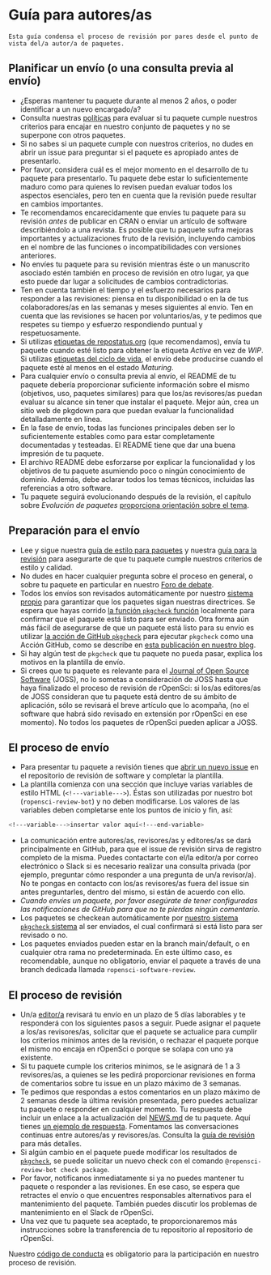 # Guía para autores/as {#authors-guide}

```block
Esta guía condensa el proceso de revisión por pares desde el punto de vista del/a autor/a de paquetes. 
```

## Planificar un envío (o una consulta previa al envío)

-   ¿Esperas mantener tu paquete durante al menos 2 años, o poder identificar a un nuevo encargado/a?
-   Consulta nuestras [políticas](#policies) para evaluar si tu paquete cumple nuestros criterios para encajar en nuestro conjunto de paquetes y no se superpone con otros paquetes.
-   Si no sabes si un paquete cumple con nuestros criterios, no dudes en abrir un issue para preguntar si el paquete es apropiado antes de presentarlo.
-   Por favor, considera cuál es el mejor momento en el desarrollo de tu paquete para presentarlo. Tu paquete debe estar lo suficientemente maduro como para quienes lo revisen puedan evaluar todos los aspectos esenciales, pero ten en cuenta que la revisión puede resultar en cambios importantes.
-   Te recomendamos encarecidamente que envíes tu paquete para su revisión *antes* de publicar en CRAN o enviar un artículo de software describiéndolo a una revista. Es posible que tu paquete sufra mejoras importantes y actualizaciones fruto de la revisión, incluyendo cambios en el nombre de las funciones o incompatibilidades con versiones anteriores.
-   No envíes tu paquete para su revisión mientras éste o un manuscrito asociado estén también en proceso de revisión en otro lugar, ya que esto puede dar lugar a solicitudes de cambios contradictorias.
-   Ten en cuenta también el tiempo y el esfuerzo necesarios para responder a las revisiones: piensa en tu disponibilidad o en la de tus colaboradores/as en las semanas y meses siguientes al envío. Ten en cuenta que las revisiones se hacen por voluntarios/as, y te pedimos que respetes su tiempo y esfuerzo respondiendo puntual y respetuosamente.
-   Si utilizas [etiquetas de repostatus.org](https://www.repostatus.org/) (que recomendamos), envía tu paquete cuando esté listo para obtener la etiqueta *Active* en vez de *WIP*. Si utilizas [etiquetas del ciclo de vida](https://www.tidyverse.org/lifecycle/), el envío debe producirse cuando el paquete esté al menos en el estado *Maturing*.
-   Para cualquier envío o consulta previa al envío, el README de tu paquete debería proporcionar suficiente información sobre el mismo (objetivos, uso, paquetes similares) para que los/as revisores/as puedan evaluar su alcance sin tener que instalar el paquete. Mejor aún, crea un sitio web de pkgdown para que puedan evaluar la funcionalidad detalladamente en línea.
-   En la fase de envío, todas las funciones principales deben ser lo suficientemente estables como para estar completamente documentadas y testeadas. El README tiene que dar una buena impresión de tu paquete.
-   El archivo README debe esforzarse por explicar la funcionalidad y los objetivos de tu paquete asumiendo poco o ningún conocimiento de dominio. Además, debe aclarar todos los temas técnicos, incluidas las referencias a otro software.
-   Tu paquete seguirá evolucionando después de la revisión, el capítulo sobre *Evolución de paquetes* [proporciona orientación sobre el tema](#evolution).

## Preparación para el envío

-   Lee y sigue nuestra [guía de estilo para paquetes](#building) y nuestra [guía para la revisión](#preparereview) para asegurarte de que tu paquete cumple nuestros criterios de estilo y calidad.
-   No dudes en hacer cualquier pregunta sobre el proceso en general, o sobre tu paquete en particular en nuestro [Foro de debate](https://discuss.ropensci.org).
-   Todos los envíos son revisados automáticamente por nuestro [sistema propio](https://docs.ropensci.org/pkgcheck/) para garantizar que los paquetes sigan nuestras directrices. Se espera que hayas corrido [la función `pkgcheck` función](https://docs.ropensci.org/pkgcheck/reference/pkgcheck.html) localmente para confirmar que el paquete está listo para ser enviado. Otra forma aún más fácil de asegurarse de que un paquete está listo para su envío es utilizar [la acción de GitHub `pkgcheck`](https://github.com/ropensci-review-tools/pkgcheck-action) para ejecutar `pkgcheck` como una Acción GitHub, como se describe en [esta publicación en nuestro blog](https://ropensci.org/blog/2022/02/01/pkgcheck-action/).
-   Si hay algún test de `pkgcheck` que tu paquete no pueda pasar, explica los motivos en la plantilla de envío.
-   Si crees que tu paquete es relevante para el [Journal of Open Source Software](https://joss.theoj.org/) (JOSS), no lo sometas a consideración de JOSS hasta que haya finalizado el proceso de revisión de rOpenSci: si los/as editores/as de JOSS consideran que tu paquete está dentro de su ámbito de aplicación, sólo se revisará el breve artículo que lo acompaña, (no el software que habrá sido revisado en extensión por rOpenSci en ese momento). No todos los paquetes de rOpenSci pueden aplicar a JOSS.

## El proceso de envío

-   Para presentar tu paquete a revisión tienes que [abrir un nuevo issue](https://github.com/ropensci/software-review/issues/new/choose) en el repositorio de revisión de software y completar la plantilla.
-   La plantilla comienza con una sección que incluye varias variables de estilo HTML (`<!---variable--->`). Éstas son utilizadas por nuestro bot (`ropensci-review-bot`) y no deben modificarse. Los valores de las variables deben completarse ente los puntos de inicio y fin, así:

```bash
<!---variable--->insertar valor aquí<!---end-variable>
```

-   La comunicación entre autores/as, revisores/as y editores/as se dará principalmente en GitHub, para que el issue de revisión sirva de registro completo de la misma. Puedes contactarte con el/la editor/a por correo electrónico o Slack si es necesario realizar una consulta privada (por ejemplo, preguntar cómo responder a una pregunta de un/a revisor/a). No te pongas en contacto con los/as revisores/as fuera del issue sin antes preguntarles, dentro del mismo, si están de acuerdo con ello.
-   *Cuando envíes un paquete, por favor asegúrate de tener configuradas las notificaciones de GitHub para que no te pierdas ningún comentario.*
-   Los paquetes se checkean automáticamente por [nuestro sistema `pkgcheck` sistema](https://docs.ropensci.org/pkgcheck) al ser enviados, el cual confirmará si está listo para ser revisado o no.
-   Los paquetes enviados pueden estar en la branch main/default, o en cualquier otra rama no predeterminada. En este último caso, es recomendable, aunque no obligatorio, enviar el paquete a través de una branch dedicada llamada `ropensci-software-review`.

## El proceso de revisión

-   Un/a [editor/a](#editors) revisará tu envío en un plazo de 5 días laborables y te responderá con los siguientes pasos a seguir. Puede asignar el paquete a los/as revisores/as, solicitar que el paquete se actualice para cumplir los criterios mínimos antes de la revisión, o rechazar el paquete porque el mismo no encaja en rOpenSci o porque se solapa con uno ya existente.
-   Si tu paquete cumple los criterios mínimos, se le asignará de 1 a 3 revisores/as, a quienes se les pedirá proporcionar revisiones en forma de comentarios sobre tu issue en un plazo máximo de 3 semanas.
-   Te pedimos que respondas a estos comentarios en un plazo máximo de 2 semanas desde la última revisión presentada, pero puedes actualizar tu paquete o responder en cualquier momento. Tu respuesta debe incluir un enlace a la actualización del [NEWS.md](#news) de tu paquete. Aquí tienes [un ejemplo de respuesta](https://github.com/ropensci/software-review/issues/160#issuecomment-355043656). Fomentamos las conversaciones continuas entre autores/as y revisores/as. Consulta la [guía de revisión](#reviewerguide) para más detalles.
-   Si algún cambio en el paquete puede modificar los resultados de [`pkgcheck`](https://docs.ropensci.org/pkgcheck), se puede solicitar un nuevo check con el comando `@ropensci-review-bot check package`.
-   Por favor, notifícanos inmediatamente si ya no puedes mantener tu paquete o responder a las revisiones. En ese caso, se espera que retractes el envío o que encuentres responsables alternativos para el mantenimiento del paquete. También puedes discutir los problemas de mantenimiento en el Slack de rOpenSci.
-   Una vez que tu paquete sea aceptado, te proporcionaremos más instrucciones sobre la transferencia de tu repositorio al repositorio de rOpenSci.

Nuestro [código de conducta](#code-of-conduct) es obligatorio para la participación en nuestro proceso de revisión.
